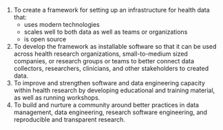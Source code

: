 1.  To create a framework for setting up an infrastructure for health
    data that:
    -   uses modern technologies
    -   scales well to both data as well as teams or organizations
    -   is open source
2.  To develop the framework as installable software so that it can be
    used across health research organizations, small-to-medium sized
    companies, or research groups or teams to better connect data
    collectors, researchers, clinicians, and other stakeholders to
    created data.
3.  To improve and strengthen software and data engineering capacity
    within health research by developing educational and training
    material, as well as running workshops.
4.  To build and nurture a community around better practices in data
    management, data engineering, research software engineering, and
    reproducible and transparent research.

